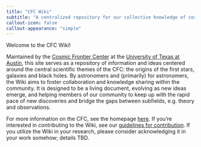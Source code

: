 ```yaml
---
title: "CFC Wiki"
subtitle: "A centralized repository for our collective knowledge of cosmic dawn"
callout-icon: false
callout-appearance: "simple"
---
```


<!-- ::: {.with-background .column-screen-right} -->

Welcome to the CFC Wiki! 

Maintained by the [Cosmic Frontier Center](https://astronomy.utexas.edu/cosmic-frontier-center/about-cosmic-frontier-center) at the [University of Texas at Austin](https://astronomy.utexas.edu/), this site serves as a repository of information and ideas centered around the central scientific themes of the CFC: the origins of the first stars, galaxies and black holes. 
By astronomers and (primarily) for astronomers, the Wiki aims to foster collaboration and knowledge sharing within the community. 
It is designed to be a living document, evolving as new ideas emerge, and helping members of our community to keep up with the rapid pace of new discoveries and bridge the gaps between subfields, e.g. theory and observations. 



For more information on the CFC, see the homepage [here](https://astronomy.utexas.edu/cosmic-frontier-center/about-cosmic-frontier-center). If you're interested in contributing to the Wiki, see our [guidelines for contribution](contributing.qmd). If you utilize the Wiki in your research, please consider acknowledging it in your work somehow; details TBD.

